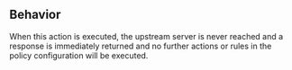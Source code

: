 ## Behavior

When this action is executed, the upstream server is never reached and a
response is immediately returned and no further actions or rules in the policy
configuration will be executed.
